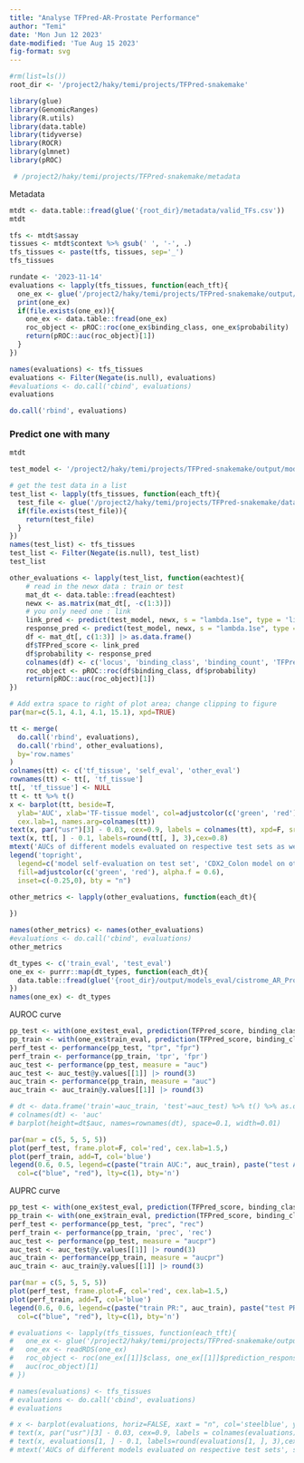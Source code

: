 ```yaml
---
title: "Analyse TFPred-AR-Prostate Performance"
author: "Temi"
date: 'Mon Jun 12 2023'
date-modified: 'Tue Aug 15 2023'
fig-format: svg
---
```


```r
#rm(list=ls())
root_dir <- '/project2/haky/temi/projects/TFPred-snakemake'
```

```r
library(glue)
library(GenomicRanges)
library(R.utils)
library(data.table)
library(tidyverse)
library(ROCR)
library(glmnet)
library(pROC)
```


```r
 # /project2/haky/temi/projects/TFPred-snakemake/metadata
```

Metadata
```r
mtdt <- data.table::fread(glue('{root_dir}/metadata/valid_TFs.csv'))
mtdt
```

```r
tfs <- mtdt$assay
tissues <- mtdt$context %>% gsub(' ', '-', .)
tfs_tissues <- paste(tfs, tissues, sep='_')
tfs_tissues
```

```r
rundate <- '2023-11-14'
evaluations <- lapply(tfs_tissues, function(each_tft){
  one_ex <- glue('/project2/haky/temi/projects/TFPred-snakemake/output/models_eval/cistrome_{each_tft}_{rundate}/aggByCollect_{each_tft}.logistic.test_eval.txt.gz') #|> Sys.glob()
  print(one_ex)
  if(file.exists(one_ex)){
    one_ex <- data.table::fread(one_ex)
    roc_object <- pROC::roc(one_ex$binding_class, one_ex$probability)
    return(pROC::auc(roc_object)[1])
  }
})

names(evaluations) <- tfs_tissues
evaluations <- Filter(Negate(is.null), evaluations)
#evaluations <- do.call('cbind', evaluations)
evaluations
```

```r
do.call('rbind', evaluations)
```

### Predict one with many

```r
mtdt
```

```r
test_model <- '/project2/haky/temi/projects/TFPred-snakemake/output/models/cistrome_CDX2_Colon_2023-11-14/aggByCollect_CDX2_Colon.logistic.rds' |> readRDS()
```

```r
# get the test data in a list
test_list <- lapply(tfs_tissues, function(each_tft){
  test_file <- glue('/project2/haky/temi/projects/TFPred-snakemake/data/aggregation_folder/test_cistrome_aggByCollect_{each_tft}.prepared.csv.gz')
  if(file.exists(test_file)){
    return(test_file)
  }
})
names(test_list) <- tfs_tissues
test_list <- Filter(Negate(is.null), test_list)
test_list
```

```r
other_evaluations <- lapply(test_list, function(eachtest){
    # read in the newx data : train or test
    mat_dt <- data.table::fread(eachtest)
    newx <- as.matrix(mat_dt[, -c(1:3)])
    # you only need one : link
    link_pred <- predict(test_model, newx, s = "lambda.1se", type = 'link') |> as.vector()
    response_pred <- predict(test_model, newx, s = "lambda.1se", type = 'response') |> as.vector()
    df <- mat_dt[, c(1:3)] |> as.data.frame()
    df$TFPred_score <- link_pred
    df$probability <- response_pred
    colnames(df) <- c('locus', 'binding_class', 'binding_count', 'TFPred_score', 'probability')
    roc_object <- pROC::roc(df$binding_class, df$probability)
    return(pROC::auc(roc_object)[1])
})  
```

```r

# Add extra space to right of plot area; change clipping to figure
par(mar=c(5.1, 4.1, 4.1, 15.1), xpd=TRUE)

tt <- merge(
  do.call('rbind', evaluations),
  do.call('rbind', other_evaluations),
  by='row.names'
) 
colnames(tt) <- c('tf_tissue', 'self_eval', 'other_eval')
rownames(tt) <- tt[, 'tf_tissue']
tt[, 'tf_tissue'] <- NULL
tt <- tt %>% t()
x <- barplot(tt, beside=T, 
  ylab='AUC', xlab='TF-tissue model', col=adjustcolor(c('green', 'red'), alpha.f = 0.6), 
  cex.lab=1, names.arg=colnames(tt))
text(x, par("usr")[3] - 0.03, cex=0.9, labels = colnames(tt), xpd=F, srt=15)
text(x, tt[, ] - 0.1, labels=round(tt[, ], 3),cex=0.8)
mtext('AUCs of different models evaluated on respective test sets as well as on others', side = 3, line = 1, outer = FALSE, at = NA, adj = 0, padj = NA, cex = 1.5)
legend('topright', 
  legend=c('model self-evaluation on test set', 'CDX2_Colon model on other test sets'),
  fill=adjustcolor(c('green', 'red'), alpha.f = 0.6),
  inset=c(-0.25,0), bty = "n")
```








```r
other_metrics <- lapply(other_evaluations, function(each_dt){
  
})

names(other_metrics) <- names(other_evaluations)
#evaluations <- do.call('cbind', evaluations)
other_metrics
```

```r
dt_types <- c('train_eval', 'test_eval')
one_ex <- purrr::map(dt_types, function(each_dt){
  data.table::fread(glue('{root_dir}/output/models_eval/cistrome_AR_Prostate_2023-08-10/aggByCollect_AR_Prostate.logistic.{each_dt}.txt.gz'))
})
names(one_ex) <- dt_types
```



AUROC curve
```r
pp_test <- with(one_ex$test_eval, prediction(TFPred_score, binding_class))
pp_train <- with(one_ex$train_eval, prediction(TFPred_score, binding_class))
perf_test <- performance(pp_test, "tpr", "fpr")
perf_train <- performance(pp_train, 'tpr', 'fpr')
auc_test <- performance(pp_test, measure = "auc")
auc_test <- auc_test@y.values[[1]] |> round(3)
auc_train <- performance(pp_train, measure = "auc")
auc_train <- auc_train@y.values[[1]] |> round(3)
```

```r
# dt <- data.frame('train'=auc_train, 'test'=auc_test) %>% t() %>% as.data.frame()
# colnames(dt) <- 'auc'
# barplot(height=dt$auc, names=rownames(dt), space=0.1, width=0.01)
```

```r
par(mar = c(5, 5, 5, 5))
plot(perf_test, frame.plot=F, col='red', cex.lab=1.5,)
plot(perf_train, add=T, col='blue')
legend(0.6, 0.5, legend=c(paste("train AUC:", auc_train), paste("test AUC", auc_test)),
  col=c("blue", "red"), lty=c(1), bty='n')
```

AUPRC curve
```r
pp_test <- with(one_ex$test_eval, prediction(TFPred_score, binding_class))
pp_train <- with(one_ex$train_eval, prediction(TFPred_score, binding_class))
perf_test <- performance(pp_test, "prec", "rec")
perf_train <- performance(pp_train, 'prec', 'rec')
auc_test <- performance(pp_test, measure = "aucpr")
auc_test <- auc_test@y.values[[1]] |> round(3)
auc_train <- performance(pp_train, measure = "aucpr")
auc_train <- auc_train@y.values[[1]] |> round(3)
```

```r
par(mar = c(5, 5, 5, 5))
plot(perf_test, frame.plot=F, col='red', cex.lab=1.5,)
plot(perf_train, add=T, col='blue')
legend(0.6, 0.6, legend=c(paste("train PR:", auc_train), paste("test PR", auc_test)),
  col=c("blue", "red"), lty=c(1), bty='n')
```

```r
# evaluations <- lapply(tfs_tissues, function(each_tft){
#   one_ex <- glue('/project2/haky/temi/projects/TFPred-snakemake/output/models_eval/cistrome_AR_Breast_2023-07-27/aggByCollect_AR_Breast.logistic.rds') |> Sys.glob()
#   one_ex <- readRDS(one_ex)
#   roc_object <- roc(one_ex[[1]]$class, one_ex[[1]]$prediction_response)
#   auc(roc_object)[1]
# })

# names(evaluations) <- tfs_tissues
# evaluations <- do.call('cbind', evaluations)
# evaluations
```

```r
# x <- barplot(evaluations, horiz=FALSE, xaxt = "n", col='steelblue', ylab='AUC', xlab='TF-tissue model', cex.lab=1, )
# text(x, par("usr")[3] - 0.03, cex=0.9, labels = colnames(evaluations), xpd=TRUE, srt=15)
# text(x, evaluations[1, ] - 0.1, labels=round(evaluations[1, ], 3),cex=0.8)
# mtext('AUCs of different models evaluated on respective test sets', side = 3, line = 1, outer = FALSE, at = NA, adj = 0, padj = NA, cex = 1.5)

```
